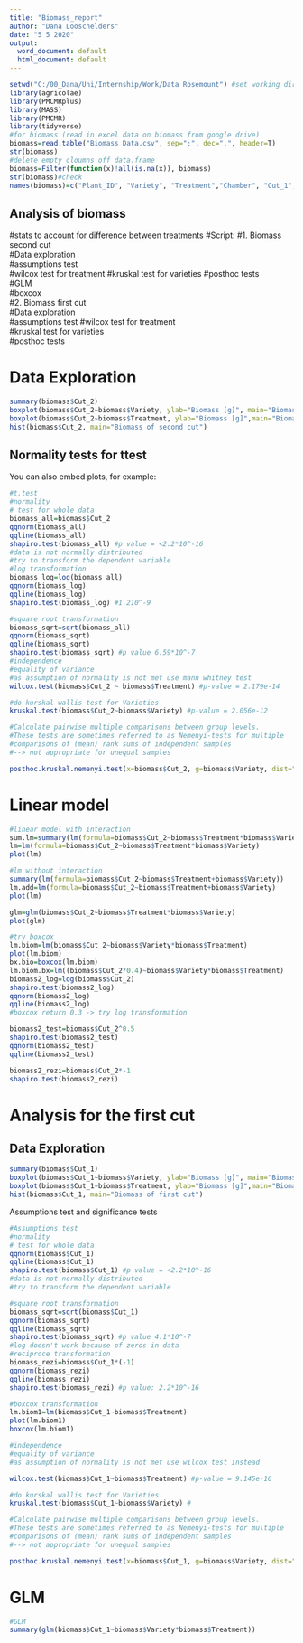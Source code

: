 ```yaml
---
title: "Biomass_report"
author: "Dana Looschelders"
date: "5 5 2020"
output:
  word_document: default
  html_document: default
---
```


```r
setwd("C:/00_Dana/Uni/Internship/Work/Data Rosemount") #set working directory
library(agricolae)
library(PMCMRplus)
library(MASS)
library(PMCMR)
library(tidyverse)
#for biomass (read in excel data on biomass from google drive)
biomass=read.table("Biomass Data.csv", sep=";", dec=",", header=T)
str(biomass)
#delete empty cloumns off data.frame
biomass=Filter(function(x)!all(is.na(x)), biomass)
str(biomass)#check 
names(biomass)=c("Plant_ID", "Variety", "Treatment","Chamber", "Cut_1", "Cut_2")

```

## Analysis of biomass 
#stats to account for difference between treatments
#Script:
  #1. Biomass second cut  
    #Data exploration  
    #assumptions test  
    #wilcox test for treatment
    #kruskal test for varieties
    #posthoc tests  
    #GLM  
    #boxcox  
  #2. Biomass first cut  
    #Data exploration  
    #assumptions test
    #wilcox test for treatment  
    #kruskal test for varieties  
    #posthoc tests     
    
# Data Exploration  
```r
summary(biomass$Cut_2)
boxplot(biomass$Cut_2~biomass$Variety, ylab="Biomass [g]", main="Biomass of second cut")
boxplot(biomass$Cut_2~biomass$Treatment, ylab="Biomass [g]",main="Biomass of second cut")
hist(biomass$Cut_2, main="Biomass of second cut")
```

## Normality tests for ttest

You can also embed plots, for example:

```r
#t.test
#normality
# test for whole data
biomass_all=biomass$Cut_2
qqnorm(biomass_all)
qqline(biomass_all)
shapiro.test(biomass_all) #p value = <2.2*10^-16
#data is not normally distributed
#try to transform the dependent variable
#log transformation
biomass_log=log(biomass_all)
qqnorm(biomass_log)
qqline(biomass_log)
shapiro.test(biomass_log) #1.210^-9

#square root transformation
biomass_sqrt=sqrt(biomass_all)
qqnorm(biomass_sqrt)
qqline(biomass_sqrt)
shapiro.test(biomass_sqrt) #p value 6.59*10^-7
#independence
#equality of variance
#as assumption of normality is not met use mann whitney test
wilcox.test(biomass$Cut_2 ~ biomass$Treatment) #p-value = 2.179e-14

#do kurskal wallis test for Varieties
kruskal.test(biomass$Cut_2~biomass$Variety) #p-value = 2.056e-12

#Calculate pairwise multiple comparisons between group levels. 
#These tests are sometimes referred to as Nemenyi-tests for multiple 
#comparisons of (mean) rank sums of independent samples
#--> not appropriate for unequal samples

posthoc.kruskal.nemenyi.test(x=biomass$Cut_2, g=biomass$Variety, dist="Chisquare")

```
# Linear model 

```r
#linear model with interaction
sum.lm=summary(lm(formula=biomass$Cut_2~biomass$Treatment*biomass$Variety))
lm=lm(formula=biomass$Cut_2~biomass$Treatment*biomass$Variety)
plot(lm)

#lm without interaction
summary(lm(formula=biomass$Cut_2~biomass$Treatment+biomass$Variety))
lm.add=lm(formula=biomass$Cut_2~biomass$Treatment+biomass$Variety)
plot(lm)

glm=glm(biomass$Cut_2~biomass$Treatment*biomass$Variety)
plot(glm)

#try boxcox
lm.biom=lm(biomass$Cut_2~biomass$Variety*biomass$Treatment)
plot(lm.biom)
bx.bio=boxcox(lm.biom)
lm.biom.bx=lm((biomass$Cut_2*0.4)~biomass$Variety*biomass$Treatment)
biomass2_log=log(biomass$Cut_2)
shapiro.test(biomass2_log)
qqnorm(biomass2_log)
qqline(biomass2_log)
#boxcox return 0.3 -> try log transformation

biomass2_test=biomass$Cut_2^0.5
shapiro.test(biomass2_test)
qqnorm(biomass2_test)
qqline(biomass2_test)

biomass2_rezi=biomass$Cut_2*-1
shapiro.test(biomass2_rezi)

```

# Analysis for the first cut
## Data Exploration

```r

summary(biomass$Cut_1)
boxplot(biomass$Cut_1~biomass$Variety, ylab="Biomass [g]", main="Biomass of first cut")
boxplot(biomass$Cut_1~biomass$Treatment, ylab="Biomass [g]",main="Biomass of first cut")
hist(biomass$Cut_1, main="Biomass of first cut")

```
Assumptions test and significance tests
```r
#Assumptions test
#normality
# test for whole data
qqnorm(biomass$Cut_1)
qqline(biomass$Cut_1)
shapiro.test(biomass$Cut_1) #p value = <2.2*10^-16
#data is not normally distributed
#try to transform the dependent variable

#square root transformation
biomass_sqrt=sqrt(biomass$Cut_1)
qqnorm(biomass_sqrt)
qqline(biomass_sqrt)
shapiro.test(biomass_sqrt) #p value 4.1*10^-7
#log doesn't work because of zeros in data
#reciproce transformation
biomass_rezi=biomass$Cut_1*(-1)
qqnorm(biomass_rezi)
qqline(biomass_rezi)
shapiro.test(biomass_rezi) #p value: 2.2*10^-16

#boxcox transformation
lm.biom1=lm(biomass$Cut_1~biomass$Treatment)
plot(lm.biom1)
boxcox(lm.biom1)

#independence
#equality of variance
#as assumption of normality is not met use wilcox test instead

wilcox.test(biomass$Cut_1~biomass$Treatment) #p-value = 9.145e-16

#do kurskal wallis test for Varieties
kruskal.test(biomass$Cut_1~biomass$Variety) #

#Calculate pairwise multiple comparisons between group levels. 
#These tests are sometimes referred to as Nemenyi-tests for multiple 
#comparisons of (mean) rank sums of independent samples
#--> not appropriate for unequal samples

posthoc.kruskal.nemenyi.test(x=biomass$Cut_1, g=biomass$Variety, dist="Chisquare")

```
# GLM
```r
#GLM
summary(glm(biomass$Cut_1~biomass$Variety*biomass$Treatment))
```
